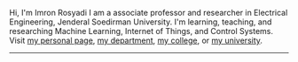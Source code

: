 <AuthorBanner />

Hi, I'm Imron Rosyadi
I am a associate professor and researcher in Electrical Engineering, Jenderal Soedirman University.
I'm learning, teaching, and researching Machine Learning, Internet of Things, and Control Systems.
Visit [my personal page](http://elektro.ft.unsoed.ac.id/imron-rosyadi/), [my department](http://elektro.ft.unsoed.ac.id/), [my college](http://ft.unsoed.ac.id/), or [my university](http://unsoed.ac.id).

---

<FeedSearch />
<Tags />
